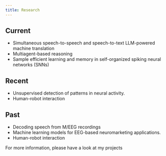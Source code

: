 ---
title: Research
---


## Current
- Simultaneous speech-to-speech and speech-to-text LLM-powered machine translation
- Multiagent-based reasoning
- Sample efficient learning and memory in self-organized spiking neural networks (SNNs)

## Recent
  - Unsupervised detection of patterns in neural activity.
  - Human-robot interaction

## Past
  - Decoding speech from M/EEG recordings
  - Machine learning models for EEG-based neuromarketing applications.
  - Human-robot interaction

For more information, please have a look at my <Link href="/projects" className="transition-color duration-300 hover:text-gray-600 dark:hover:text-gray-200">projects</Link>